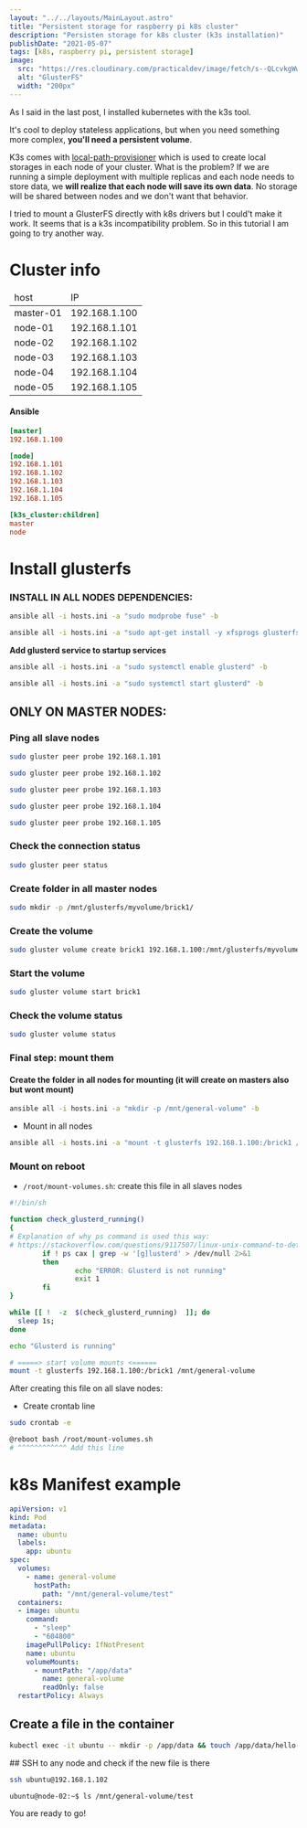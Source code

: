 ```yaml
---
layout: "../../layouts/MainLayout.astro"
title: "Persistent storage for raspberry pi k8s cluster"
description: "Persisten storage for k8s cluster (k3s installation)"
publishDate: "2021-05-07"
tags: [k8s, raspberry pi, persistent storage]
image:
  src: "https://res.cloudinary.com/practicaldev/image/fetch/s--QLcvkgWw--/c_imagga_scale,f_auto,fl_progressive,h_420,q_auto,w_1000/https://dev-to-uploads.s3.amazonaws.com/uploads/articles/jv818ju90uzeveajry5h.png"
  alt: "GlusterFS"
  width: "200px"
---
```


As I said in the last post, I installed kubernetes with the k3s tool.

It's cool to deploy stateless applications, but when you need something more complex, **you'll need a persistent volume**.

K3s comes with [local-path-provisioner](https://github.com/rancher/local-path-provisioner) which is used to create local storages in each node of your cluster.
What is the problem? If we are running a simple deployment with multiple replicas and each node needs to store data, we **will realize that each node will save its own data**. No storage will be shared between nodes and we don't want that behavior.

I tried to mount a GlusterFS directly with k8s drivers but I could't make it work. It seems that is a k3s incompatibility problem. So in this tutorial I am going to try another way.

# Cluster info

<table>
    <thead>
        <tr>
            <td>host</td>
            <td>IP</td>
        </tr>
    </thead>
    <tbody>
        <tr>
            <td>master-01</td>
            <td>192.168.1.100</td>
        </tr>
        <tr>
            <td>node-01</td>
            <td>192.168.1.101</td>
        </tr>
        <tr>
            <td>node-02</td>
            <td>192.168.1.102</td>
        </tr>
        <tr>
            <td>node-03</td>
            <td>192.168.1.103</td>
        </tr>
        <tr>
            <td>node-04</td>
            <td>192.168.1.104</td>
        </tr>
        <tr>
            <td>node-05</td>
            <td>192.168.1.105</td>
        </tr>
    </tbody>
</table>

#### Ansible
```ini live
[master]
192.168.1.100

[node]
192.168.1.101
192.168.1.102
192.168.1.103
192.168.1.104
192.168.1.105

[k3s_cluster:children]
master
node
```

# Install glusterfs

### INSTALL IN ALL NODES DEPENDENCIES:

```bash
ansible all -i hosts.ini -a "sudo modprobe fuse" -b
```
```bash
ansible all -i hosts.ini -a "sudo apt-get install -y xfsprogs glusterfs-server" -b
```

**Add glusterd service to startup services**
```bash
ansible all -i hosts.ini -a "sudo systemctl enable glusterd" -b
```

```bash
ansible all -i hosts.ini -a "sudo systemctl start glusterd" -b
```

## ONLY ON MASTER NODES:

### Ping all slave nodes
```bash
sudo gluster peer probe 192.168.1.101
```
```bash
sudo gluster peer probe 192.168.1.102
```
```bash
sudo gluster peer probe 192.168.1.103
```
```bash
sudo gluster peer probe 192.168.1.104
```
```bash
sudo gluster peer probe 192.168.1.105
```



### Check the connection status
```bash
sudo gluster peer status
```


### Create folder in all master nodes

```bash
sudo mkdir -p /mnt/glusterfs/myvolume/brick1/
```

### Create the volume
```bash
sudo gluster volume create brick1 192.168.1.100:/mnt/glusterfs/myvolume/brick1/ force
```

### Start the volume
```bash
sudo gluster volume start brick1
```



### Check the volume status

```bash
sudo gluster volume status
```


### Final step: mount them

#### Create the folder in all nodes for mounting (it will create on masters also but wont mount)

```bash
ansible all -i hosts.ini -a "mkdir -p /mnt/general-volume" -b
```

* Mount in all nodes
```bash
ansible all -i hosts.ini -a "mount -t glusterfs 192.168.1.100:/brick1 /mnt/general-volume" -b
```

### Mount on reboot
* `/root/mount-volumes.sh`: create this file in all slaves nodes

```bash
#!/bin/sh

function check_glusterd_running()
{
# Explanation of why ps command is used this way:
# https://stackoverflow.com/questions/9117507/linux-unix-command-to-determine-if-process-is-running
        if ! ps cax | grep -w '[g]lusterd' > /dev/null 2>&1
        then
                echo "ERROR: Glusterd is not running"
                exit 1
        fi
}

while [[ !  -z  $(check_glusterd_running)  ]]; do
  sleep 1s;
done

echo "Glusterd is running"

# =====> start volume mounts <======
mount -t glusterfs 192.168.1.100:/brick1 /mnt/general-volume
```
After creating this file on all slave nodes:
* Create crontab line
```bash
sudo crontab -e

@reboot bash /root/mount-volumes.sh
# ^^^^^^^^^^^^ Add this line
```

# k8s Manifest example

```yaml
apiVersion: v1
kind: Pod
metadata:
  name: ubuntu
  labels:
    app: ubuntu
spec:
  volumes:
    - name: general-volume
      hostPath:
        path: "/mnt/general-volume/test"
  containers:
  - image: ubuntu
    command:
      - "sleep"
      - "604800"
    imagePullPolicy: IfNotPresent
    name: ubuntu
    volumeMounts:
      - mountPath: "/app/data"
        name: general-volume
        readOnly: false
  restartPolicy: Always
```

## Create a file in the container
```bash
kubectl exec -it ubuntu -- mkdir -p /app/data && touch /app/data/hello-world
```

## SSH to any node and check if the new file is there
```bash
ssh ubuntu@192.168.1.102
```
```shell
ubuntu@node-02:~$ ls /mnt/general-volume/test
```

You are ready to go!